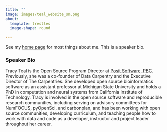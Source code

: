 ```yaml
---
title: ""
image: images/teal_website_sm.png
about:
  template: trestles
  image-shape: round
    
---
```


See my [home page](index.html) for most things about me. This is a speaker bio. 

### Speaker Bio

Tracy Teal is the Open Source Program Director at [Posit Software, PBC](https://posit.co/). Previously, she was a co-founder of Data Carpentry and the Executive Director of The Carpentries. She developed open source bioinformatics software as an assistant professor at Michigan State University and holds a PhD in computation and neural systems from California Institute of Technology. Tracy is involved in the open source software and reproducible research communities, including serving on advisory committees for NumFOCUS, pyOpenSci, and carbonplan, and has been working with open source communities, developing curriculum, and teaching people how to work with data and code as a developer, instructor and project leader throughout her career.


